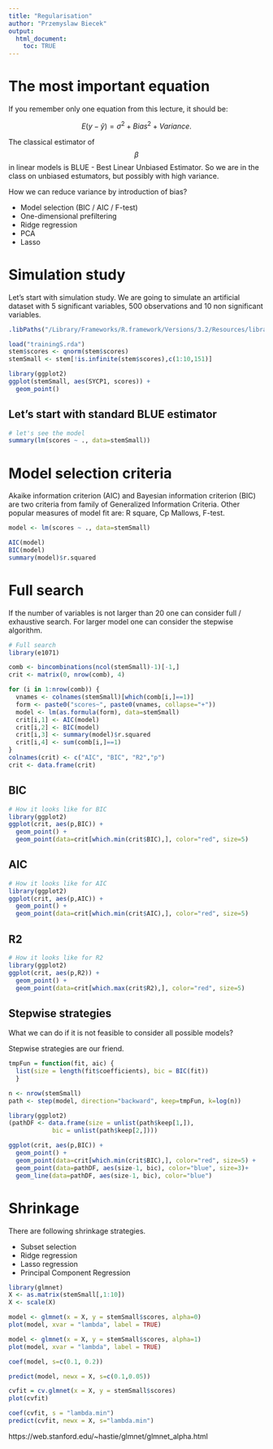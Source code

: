 ```yaml
---
title: "Regularisation"
author: "Przemyslaw Biecek"
output: 
  html_document:
    toc: TRUE
---
```


# The most important equation

If you remember only one equation from this lecture, it should be:

$$
E(y - \hat y) = \sigma^2 + Bias^2 + Variance.
$$

The classical estimator of $$\beta$$ in linear models is BLUE - Best Linear Unbiased Estimator. So we are in the class on unbiased estumators, but possibly with high variance.

How we can reduce variance by introduction of bias?

* Model selection (BIC / AIC / F-test)
* One-dimensional prefiltering
* Ridge regression
* PCA
* Lasso

# Simulation study

Let's start with simulation study.
We are going to simulate an artificial dataset with 5 significant variables, 500 observations and 10 non significant variables.

```r
.libPaths("/Library/Frameworks/R.framework/Versions/3.2/Resources/library")

load("trainingS.rda")
stem$scores <- qnorm(stem$scores)
stemSmall <- stem[!is.infinite(stem$scores),c(1:10,151)]

library(ggplot2)
ggplot(stemSmall, aes(SYCP1, scores)) +
  geom_point()
```

## Let's start with standard BLUE estimator

```r
# let's see the model
summary(lm(scores ~ ., data=stemSmall))
```

# Model selection criteria

Akaike information criterion (AIC) and Bayesian information criterion
 (BIC) are two criteria from family of Generalized Information Criteria.
Other popular measures of model fit are: R square, Cp Mallows, F-test.

```r
model <- lm(scores ~ ., data=stemSmall)

AIC(model)
BIC(model)
summary(model)$r.squared
```

# Full search

If the number of variables is not larger than 20 one can consider full 
/ exhaustive search. For larger model one can consider the stepwise algorithm.

```r
# Full search
library(e1071)

comb <- bincombinations(ncol(stemSmall)-1)[-1,]
crit <- matrix(0, nrow(comb), 4)

for (i in 1:nrow(comb)) {
  vnames <- colnames(stemSmall)[which(comb[i,]==1)]
  form <- paste0("scores~", paste0(vnames, collapse="+"))
  model <- lm(as.formula(form), data=stemSmall)
  crit[i,1] <- AIC(model)
  crit[i,2] <- BIC(model)
  crit[i,3] <- summary(model)$r.squared
  crit[i,4] <- sum(comb[i,]==1)
}
colnames(crit) <- c("AIC", "BIC", "R2","p")
crit <- data.frame(crit)

```

## BIC

```r
# How it looks like for BIC
library(ggplot2)
ggplot(crit, aes(p,BIC)) + 
  geom_point() +
  geom_point(data=crit[which.min(crit$BIC),], color="red", size=5)

```

## AIC

```r
# How it looks like for AIC
library(ggplot2)
ggplot(crit, aes(p,AIC)) + 
  geom_point() +
  geom_point(data=crit[which.min(crit$AIC),], color="red", size=5)

```

## R2

```r
# How it looks like for R2
library(ggplot2)
ggplot(crit, aes(p,R2)) + 
  geom_point() +
  geom_point(data=crit[which.max(crit$R2),], color="red", size=5)

```

## Stepwise strategies

What we can do if it is not feasible to consider all possible models?

Stepwise strategies are our friend.

```r
tmpFun = function(fit, aic) {
  list(size = length(fit$coefficients), bic = BIC(fit))
  }

n <- nrow(stemSmall)
path <- step(model, direction="backward", keep=tmpFun, k=log(n))

library(ggplot2)
(pathDF <- data.frame(size = unlist(path$keep[1,]),
            bic = unlist(path$keep[2,])))

ggplot(crit, aes(p,BIC)) + 
  geom_point() +
  geom_point(data=crit[which.min(crit$BIC),], color="red", size=5) +
  geom_point(data=pathDF, aes(size-1, bic), color="blue", size=3)+
  geom_line(data=pathDF, aes(size-1, bic), color="blue")

```

# Shrinkage

There are following shrinkage strategies.

* Subset selection
* Ridge regression
* Lasso regression
* Principal Component Regression

```r
library(glmnet)
X <- as.matrix(stemSmall[,1:10])
X <- scale(X)

model <- glmnet(x = X, y = stemSmall$scores, alpha=0)
plot(model, xvar = "lambda", label = TRUE)

model <- glmnet(x = X, y = stemSmall$scores, alpha=1)
plot(model, xvar = "lambda", label = TRUE)

coef(model, s=c(0.1, 0.2))

predict(model, newx = X, s=c(0.1,0.05))

cvfit = cv.glmnet(x = X, y = stemSmall$scores)
plot(cvfit)

coef(cvfit, s = "lambda.min")
predict(cvfit, newx = X, s="lambda.min")

```

https://web.stanford.edu/~hastie/glmnet/glmnet_alpha.html


